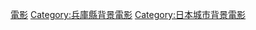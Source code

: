 {{DEFAULTSORT:Himeji}}

[[Category:姬路市背景作品|電影]]
[[Category:兵庫縣背景電影|Category:兵庫縣背景電影]]
[[Category:日本城市背景電影|Category:日本城市背景電影]]